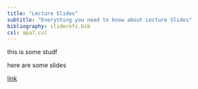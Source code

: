```yaml
---
title: "Lecture Slides"
subtitle: "Everything you need to know about Lecture Slides"
bibliography: sliderefs.bib
csl: apa7.csl
---
```


this is some studf

here are some slides

[link](https://researchmethods.littlemonkeylab.com/slides/LectureSlides.html)
